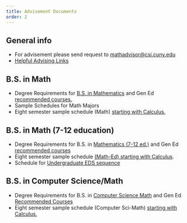 ```yaml
---
title: Advisement Documents
order: 2
---
```


## General info

- For advisement please send request to [mathadvisor@csi.cuny.edu](mailto:mathadvisor@csi.cuny.edu)
- [Helpful Advising Links](Undergraduate/AdvisingDocuments/00-Advising links.pdf)

## B.S. in Math

-   Degree Requirements for
    [B.S. in Mathematics](Undergraduate/AdvisingDocuments/Degree_Req_BS_in_Math_Fall2024.pdf)
    and Gen Ed [recommended courses.](Undergraduate/AdvisingDocuments/Math_GenEd.pdf)
-   Sample Schedules for Math Majors
-   Eight semester sample schedule (Math)
    [starting with Calculus.](Undergraduate/AdvisingDocuments/MathematicsBS_DegreeMap.pdf)

## B.S. in Math (7-12 education)

-   Degree Requirements for B.S. in
    [Mathematics (7-12 ed.)](Undergraduate/AdvisingDocuments/Degree_Req_BS_in_MathEd_Fall2024.pdf)
    and Gen Ed [recommended courses](Undergraduate/AdvisingDocuments/MathEd_GenEd.pdf)
-   Eight semester sample schedule
    [(Math-Ed) starting with Calculus](Undergraduate/AdvisingDocuments/Mathematics7-12BS_DegreeMap.pdf).
-   Schedule for [Undergraduate EDS sequence](Undergraduate/AdvisingDocuments/UG_Sec_Program_MthED_NOT_TEACHER_ACADEMY_EDS_sequence.pdf)

## B.S. in Computer Science/Math

-   Degree Requirements for B.S. in
    [Computer Science Math](Undergraduate/AdvisingDocuments/degree_Req_BS_in_CS_Math_Fall2024.pdf)
    and Gen Ed [Recommended Courses](Undergraduate/AdvisingDocuments/MthCSC_GenEd_Veronica.pdf)
-   Eight semester sample schedule (Computer Sci-Math)
    [starting with Calculus.](Undergraduate/AdvisingDocuments/ComputerScienceMathematicsBS_DegreeMap.pdf)
